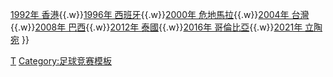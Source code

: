 {{Navbox
|name  = 國際足協室內五人足球世界盃
|title = [[國際足協室內五人足球世界盃]]
|state = uncollapsed
|list1 = [[1989年國際足協室內五人足球世界錦標賽|1989年 荷蘭]]{{.w}}[[1992年國際足協室內五人足球世界錦標賽|1992年 香港]]{{.w}}[[1996年國際足協室內五人足球世界錦標賽|1996年 西班牙]]{{.w}}[[2000年國際足協室內五人足球世界錦標賽|2000年 危地馬拉]]{{.w}}[[2004年國際足協室內五人足球世界錦標賽|2004年 台灣]]{{.w}}[[2008年國際足協室內五人足球世界盃|2008年 巴西]]{{.w}}[[2012年國際足協室內五人足球世界盃|2012年 泰國]]{{.w}}[[2016年國際足協室內五人足球世界盃|2016年 哥倫比亞]]{{.w}}[[2021年國際足協室內五人足球世界盃|2021年 立陶宛]]
}}<noinclude>
[[Category:世界盃五人制足球賽|T]]
[[Category:足球竞赛模板]]
</noinclude>